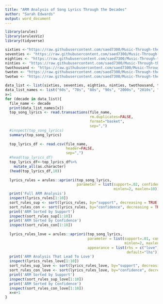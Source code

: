 ---
title: "ARM Analysis of Song Lyrics Through the Decades"
author: "Sarah Edwards"
output: word_document
---

```{r, warning=FALSE, echo=FALSE, message=FALSE}
library(arules)
library(arulesViz)
library(tidyverse)

sixties <-"https://raw.githubusercontent.com/saed7300/Music-Through-the-Decades/main/Data/Song%20Lyrics/song_lyrics_60s.csv"
seventies <- "https://raw.githubusercontent.com/saed7300/Music-Through-the-Decades/main/Data/Song%20Lyrics/song_lyrics_70s.csv"
eighties <- "https://raw.githubusercontent.com/saed7300/Music-Through-the-Decades/main/Data/Song%20Lyrics/song_lyrics_80s.csv"
ninties <- "https://raw.githubusercontent.com/saed7300/Music-Through-the-Decades/main/Data/Song%20Lyrics/song_lyrics_90s.csv"
twothousand <- "https://raw.githubusercontent.com/saed7300/Music-Through-the-Decades/main/Data/Song%20Lyrics/song_lyrics_2000s.csv"
twoten <- "https://raw.githubusercontent.com/saed7300/Music-Through-the-Decades/main/Data/Song%20Lyrics/song_lyrics_2010s.csv"
twotwo <- "https://raw.githubusercontent.com/saed7300/Music-Through-the-Decades/main/Data/Song%20Lyrics/song_lyrics_2020s.csv"

data_list <- list(sixties, seventies, eighties, ninties, twothousand, twoten, twotwo)
data_list_names <- list("60s", "70s", "80s", "90s", "2000s", "2010s", "2020s")
x=1
for (decade in data_list){
  file_name <- decade
  print(data_list_names[x])
  top_song_lyrics <- read.transactions(file_name,
                                       rm.duplicates=FALSE,
                                       format="basket",
                                       sep=",")
  #inspect(top_song_lyrics)
  summary(top_song_lyrics)
  
  top_lyrics_df <- read.csv(file_name,
                            header=FALSE,
                            sep=",")
  #head(top_lyrics_df)
  top_lyrics_df<-top_lyrics_df%>%
    mutate_all(as.character)
  (head(top_lyrics_df,10))
  
  lyrics_rules = arules::apriori(top_song_lyrics,
                                 parameter = list(support=.02, confidence=.0001,
                                                  minlen=2, maxlen=10))
  print('Full ARM Analysis')
  inspect(lyrics_rules[1:10])
  sort_rules_sup <- sort(lyrics_rules, by="support", decreasing = TRUE)
  sort_rules_con <- sort(lyrics_rules, by="confidence", decreasing = TRUE)
  print('ARM Sorted by Support')
  inspect(sort_rules_sup[1:10])
  print('ARM Sorted by Confidence')
  inspect(sort_rules_con[1:10])
  
  lyrics_rules_love = arules::apriori(top_song_lyrics,
                                      parameter = list(support=.01, confidence=.0001,
                                                       minlen=2, maxlen=10),
                                      appearance = list(rhs = c("love"),
                                                        default="lhs"))
  print('ARM Analysis That Lead To Love')
  inspect(lyrics_rules_love[1:10])
  sort_rules_sup_love <- sort(lyrics_rules_love, by="support", decreasing = TRUE)
  sort_rules_con_love <- sort(lyrics_rules_love, by="confidence", decreasing = TRUE)
  print('ARM Sorted by Support')
  inspect(sort_rules_sup_love[1:10])
  print('ARM Sorted by Confidence')
  inspect(sort_rules_con_love[1:10])
  x=x+1
}


```